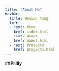---
title: "About Me"
navbar:
  title: Wenxin Yang
  left:
  - text: Home
    href: index.html
  - text: About
    href: about.html
  - text: Projects
    href: projects.html
---
##__Philly__

